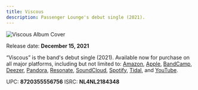 ```yaml
---
title: Viscous
description: Passenger Lounge's debut single (2021).
---
```


![Viscous Album Cover](../../images/viscous-album-cover.jpg)

<PageDescription>

Release date: <strong>December 15, 2021</strong>

</PageDescription>

“Viscous” is the band's debut single (2021). Available now for purchase
on all major platforms, including but not limited to:
[Amazon](https://music.amazon.com/albums/B09NL54VFT?ref=dm_ff_linkfire&tag=univemuisc-central-21&ie=UTF8&linkCode=as2&ascsubtag=c8bfbb5b8037b7aac8507928a87e8af0),
[Apple](https://music.apple.com/us/album/viscous-single/1600084402),
[BandCamp](https://passengerlounge.bandcamp.com/track/viscous),
[Deezer](https://www.deezer.com/us/track/1589039992),
[Pandora](https://www.pandora.com/artist/passenger-lounge/viscous-single/ALXnXxxPl9dlK72),
[Resonate](https://stream.resonate.coop/artist/19140/release/viscous),
[SoundCloud](https://soundcloud.com/passengerlounge/viscous),
[Spotify](https://open.spotify.com/track/5ydIU7sbi9c89avQiVllcC?si=FxsfISfoQvumEXVykgMGLQ),
[Tidal](http://listen.tidalhifi.com/track/208962742), and
[YouTube](https://music.youtube.com/playlist?list=OLAK5uy_mZQkjDLvt-hsptFOCBvjZT7NsvHWqYqrA).

UPC: <strong>8720355556756</strong>
ISRC: <strong>NL4NL2184348</strong>
